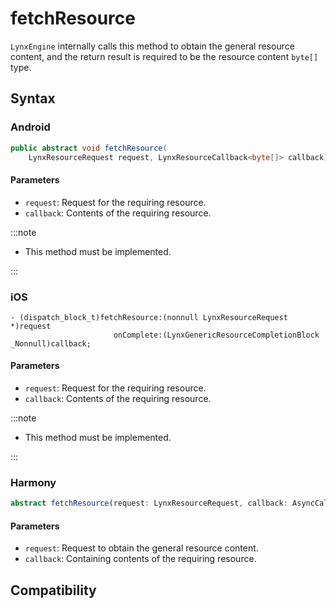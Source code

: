 # fetchResource

`LynxEngine` internally calls this method to obtain the general resource content, and the return result is required to be the resource content `byte[]` type.

## Syntax

### Android

```java
public abstract void fetchResource(
    LynxResourceRequest request, LynxResourceCallback<byte[]> callback);
```

#### Parameters

- `request`: Request for the requiring resource.
- `callback`: Contents of the requiring resource.

:::note

- This method must be implemented.

:::

### iOS

```objc
- (dispatch_block_t)fetchResource:(nonnull LynxResourceRequest *)request
                       onComplete:(LynxGenericResourceCompletionBlock _Nonnull)callback;
```

#### Parameters

- `request`: Request for the requiring resource.
- `callback`: Contents of the requiring resource.

:::note

- This method must be implemented.

:::

### Harmony

```typescript
abstract fetchResource(request: LynxResourceRequest, callback: AsyncCallback<ArrayBuffer>): void;
```

#### Parameters

- `request`: Request to obtain the general resource content.
- `callback`: Containing contents of the requiring resource.

## Compatibility


<LegacyCompatTable metadata="lynx-native-api/lynx-generic-resource-fetcher/fetch-resource" />